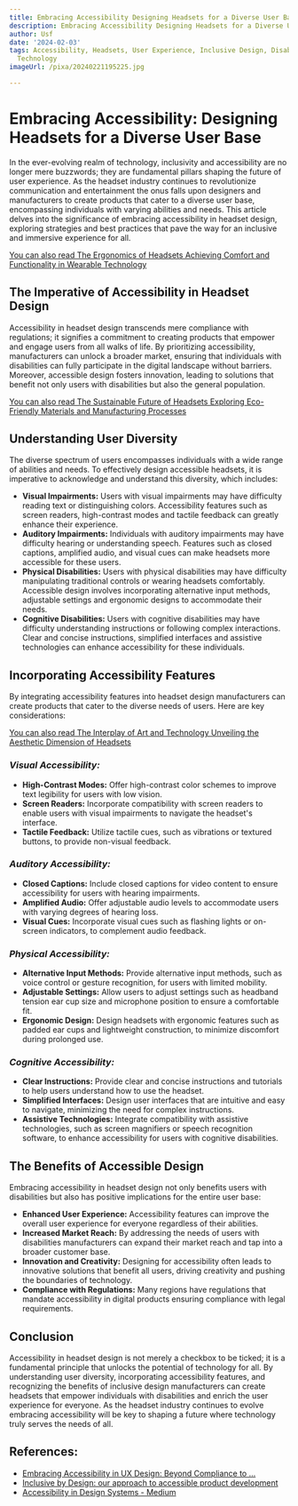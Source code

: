 ```yaml
---
title: Embracing Accessibility Designing Headsets for a Diverse User Base
description: Embracing Accessibility Designing Headsets for a Diverse User Base
author: Usf
date: '2024-02-03'
tags: Accessibility, Headsets, User Experience, Inclusive Design, Disability, Assistive
  Technology
imageUrl: /pixa/20240221195225.jpg

---
```

# Embracing Accessibility: Designing  Headsets for a Diverse User Base
In  the ever-evolving realm of technology, inclusivity and accessibility are no longer  mere buzzwords; they are fundamental  pillars shaping the future of user  experience. As the headset  industry continues to revolutionize communication and entertainment the onus falls upon designers and manufacturers to create products  that cater to a diverse user base, encompassing individuals with varying abilities and  needs. This  article delves into the significance of embracing accessibility in headset design, exploring strategies and best practices that pave the  way for  an inclusive and immersive experience for all.

[You can also read The Ergonomics of Headsets Achieving Comfort and Functionality in Wearable Technology](The%20Ergonomics%20of%20Headsets%20Achieving%20Comfort%20and%20Functionality%20in%20Wearable%20Technology)


## The Imperative of Accessibility in Headset Design
Accessibility in headset design transcends mere compliance with regulations; it signifies a commitment to creating products that empower  and engage users from  all walks of life. By prioritizing accessibility, manufacturers can unlock a broader market, ensuring that individuals with disabilities can fully participate in the digital  landscape without barriers. Moreover,  accessible design fosters innovation, leading to solutions that benefit not only users with disabilities but also the general  population.

[You can also read The Sustainable Future of  Headsets Exploring Eco-Friendly Materials and Manufacturing  Processes](The%20Sustainable%20Future%20of%20Headsets%20Exploring%20Eco-Friendly%20Materials%20and%20Manufacturing%20Processes)


## Understanding User Diversity
The diverse spectrum of users encompasses individuals with a  wide range of abilities and needs. To  effectively  design accessible headsets, it is  imperative  to acknowledge and understand this diversity, which includes:
- **Visual Impairments:** Users with visual impairments may have difficulty reading text or distinguishing colors. Accessibility features such as screen readers,  high-contrast modes and tactile feedback can greatly enhance their experience.
-  **Auditory  Impairments:** Individuals with auditory impairments may have difficulty hearing  or understanding speech. Features such as  closed captions, amplified audio,  and  visual  cues can make headsets more accessible for these users.
- **Physical Disabilities:** Users with physical disabilities may have  difficulty  manipulating traditional controls or wearing headsets comfortably.  Accessible design involves incorporating alternative input methods, adjustable settings  and ergonomic designs  to accommodate their needs.
- **Cognitive Disabilities:** Users with cognitive disabilities may have difficulty understanding instructions or  following complex interactions. Clear and concise instructions, simplified interfaces and assistive technologies can enhance accessibility for these individuals.

## Incorporating Accessibility Features
By integrating  accessibility features into headset design manufacturers can create products that cater to the  diverse needs of users. Here are key considerations:

[You can also  read The Interplay of Art and Technology Unveiling the Aesthetic  Dimension of Headsets](The%20Interplay%20of%20Art%20and%20Technology%20Unveiling%20the%20Aesthetic%20Dimension%20of%20Headsets)


### *Visual Accessibility:*
- **High-Contrast Modes:**  Offer high-contrast color schemes to improve text legibility for users  with low vision.
- **Screen Readers:** Incorporate compatibility with screen readers to enable users with visual impairments to navigate the headset's interface.
- **Tactile Feedback:** Utilize tactile cues, such  as vibrations or textured buttons,  to provide non-visual feedback.

### *Auditory  Accessibility:*
- **Closed Captions:** Include closed captions for video content to ensure  accessibility for users with  hearing impairments.
- **Amplified Audio:** Offer adjustable audio levels to accommodate users  with varying degrees of hearing loss.
- **Visual  Cues:**  Incorporate visual cues such as flashing lights or on-screen indicators, to complement audio  feedback.

### *Physical Accessibility:*
- **Alternative Input Methods:** Provide alternative  input methods, such as voice control  or gesture recognition, for users with limited mobility.
- **Adjustable Settings:** Allow users  to adjust settings such  as headband tension ear cup size and microphone position  to ensure  a comfortable fit.
- **Ergonomic Design:** Design headsets with ergonomic features such as padded  ear cups and lightweight construction, to minimize discomfort during prolonged use.

### *Cognitive Accessibility:*
- **Clear Instructions:** Provide clear and concise instructions and tutorials to help users understand how to use the  headset.
- **Simplified  Interfaces:** Design user interfaces  that are intuitive and easy  to  navigate, minimizing the need for complex instructions.
- **Assistive Technologies:** Integrate compatibility with assistive technologies,  such as screen magnifiers or speech recognition software, to enhance accessibility for users with cognitive disabilities.

## The Benefits of  Accessible Design
Embracing accessibility  in headset design not only benefits users with disabilities but also has positive implications for the entire user base:

- **Enhanced User Experience:**  Accessibility features can improve the overall user experience for everyone regardless of their abilities.
- **Increased Market Reach:** By addressing the needs of users  with disabilities manufacturers  can expand their market reach and tap into a broader customer base.
- **Innovation and Creativity:** Designing for accessibility often leads to innovative solutions that benefit  all users, driving creativity and pushing the boundaries of technology.
- **Compliance with Regulations:** Many regions have regulations that mandate accessibility in digital products ensuring compliance with legal  requirements.

## Conclusion
Accessibility in headset design is  not merely a checkbox to be ticked; it is a fundamental principle that unlocks the potential of technology for all. By understanding user diversity, incorporating accessibility features, and recognizing the benefits of inclusive  design manufacturers can create headsets that empower individuals with disabilities and enrich the user experience for everyone. As the headset industry  continues to evolve embracing accessibility will  be  key to shaping a  future where technology truly serves the  needs of  all.

## References:
- [Embracing Accessibility in UX Design: Beyond Compliance to ...](https://bootcamp.uxdesign.cc/embracing-accessibility-in-ux-design-beyond-compliance-to-inclusion-d60a5bb2b091)
- [Inclusive by Design: our approach to accessible product development](https://www.intuit.com/blog/social-responsibility/inclusive-by-design-our-approach-to-accessible-product-development/)
- [Accessibility in Design Systems - Medium](https://medium.com/@mvmantzios/accessibility-in-design-systems-4052152a27ba)
